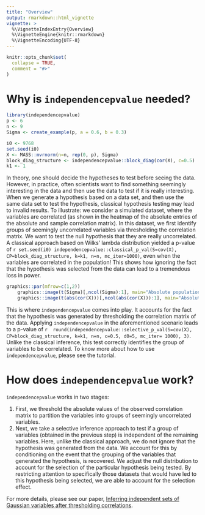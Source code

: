 ```yaml
---
title: "Overview"
output: rmarkdown::html_vignette
vignette: >
  %\VignetteIndexEntry{Overview}
  %\VignetteEngine{knitr::rmarkdown}
  %\VignetteEncoding{UTF-8}
---
```


```r
knitr::opts_chunk$set(
  collapse = TRUE,
  comment = "#>"
)
```
# Why is `independencepvalue` needed?

```r
library(independencepvalue)
p <- 6
n <- 9
Sigma <- create_example(p, a = 0.6, b = 0.3)

i0 <- 9768
set.seed(i0)
X <- MASS::mvrnorm(n=n, rep(0, p), Sigma)
block_diag_structure <- independencepvalue::block_diag(cor(X), c=0.5)
k1 <- 1
```

In theory, one should decide the hypotheses to test before seeing the data. However, in practice, often scientists want to find something seemingly interesting in the data and then use the data to test if it is really interesting. When we generate a hypothesis based on a data set, and then use the same data set to test the hypothesis, classical hypothesis testing may lead to invalid results. To illustrate: we consider a simulated dataset, where the variables are correlated (as shown in the heatmap of the absolute entries of the absolute and sample correlation matrix). In this dataset, we first identify groups of seemingly uncorrelated variables via thresholding the correlation matrix. We want to test the null hypothesis that they are really uncorrelated. A classical approach based on Wilks' lambda distribution yielded a p-value of  `r set.seed(i0)
independencepvalue::classical_p_val(S=cov(X), CP=block_diag_structure, k=k1, n=n, mc_iter=1000)`, even when the variables are correlated in the population! This shows how ignoring the fact that the hypothesis was selected from the data can lead to a tremendous loss in power.

```r
graphics::par(mfrow=c(1,2))
    graphics::image(t(Sigma)[,ncol(Sigma):1], main="Absolute population correlation", col=rev(grDevices::heat.colors(10)), xaxt='n', yaxt='n')
    graphics::image(t(abs(cor(X)))[,ncol(abs(cor(X))):1], main="Absolute sample correlation", col=rev(grDevices::heat.colors(10)), xaxt='n', yaxt='n')
```

This is where `independencepvalue` comes into play. It accounts for the fact that the hypothesis was generated by thresholding the correlation matrix of the data. Applying `independencepvalue` in the aforementioned scenario leads to a p-value of `r 
round(independencepvalue::selective_p_val(S=cov(X), CP=block_diag_structure, k=k1, n=n, c=0.5, d0=5, mc_iter= 1000), 3)`. Unlike the classical inference, this test correctly identifies the group of variables to be correlated. To know more about how to use `independencepvalue`, please see the tutorial. 

# How does `independencepvalue` work?
`independencepvalue` works in two stages:

 1. First, we threshold the absolute values of the observed correlation matrix to partition the variables into groups of seemingly uncorrelated variables. 
 2. Next, we take a selective inference approach to test if a group of variables (obtained in the previous step) is independent of the remaining variables. Here, unlike the classical approach, we do not ignore that the hypothesis was generated from the data. We account for this by conditioning on the event that the grouping of the variables that generated the hypothesis, is recovered. We adjust the null distribution to account for the selection of the particular hypothesis being tested. By restricting attention to specifically those datasets that would have led to this hypothesis being selected, we are able to account for the selection effect.

For more details, please see our paper, [Inferring independent sets of Gaussian variables after thresholding correlations](XXXX.arxiv.org).



